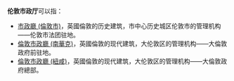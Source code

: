 '''伦敦市政厅'''可以指：
*[[市政廳_(倫敦市)|市政廳 (倫敦市)]]，英國倫敦的历史建筑，市中心历史城区伦敦市的管理机构——伦敦市法团驻地。
*[[倫敦市政廳_(南華克)|倫敦市政廳 (南華克)]]，英國倫敦的现代建筑，大伦敦区的管理机构——大倫敦政府前驻地。
*[[倫敦市政廳_(紐咸)|倫敦市政廳 (紐咸)]]，英國倫敦的现代建筑，大伦敦区的管理机构——大倫敦政府總部。
{{Disambiguation|L|Cat=五字建築物消歧義}}